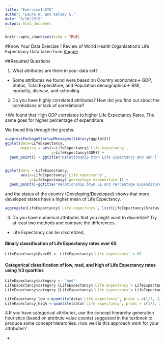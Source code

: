 ```yaml
---
title: "Exercise1-KYD"
author: "Laura W. and Kelsey G."
date: "9/16/2019"
output: html_document
---
```


```r
knitr::opts_chunk$set(echo = TRUE)
```

#Know Your Data Exercise 1
Review of World Health Organization's Life Expectancy Data taken from [Kaggle](https://www.kaggle.com/kumarajarshi/life-expectancy-who).

##Required Questions

1. What attributes are there in your data set?

+ Some attributes we found were based on Country economics-> GDP, Status, Total Expenditure, and Population demographics-> BMI, mortality, disease, and schooling.

2. Do you have highly correlated attributes? How did you find out about the correlations or lack of correlations?

+We found that High GDP correlates to higher Life Expectancy Rates. The same goes for higher percentage of expenditure. 

We found this through the graphs: 
```r
suppressPackageStartupMessages(library(ggplot2))
ggplot(data=LifeExpectancy,
       mapping = aes(x=LifeExpectancy$`Life expectancy`,
                     y=LifeExpectancy$GDP)) +
  geom_point() + ggtitle("Relationship btwn Life Expectancy and GDP")
  
```

```r
ggplot(data = LifeExpectancy,
       aes(x=LifeExpectancy$`Life expectancy`,
           y=LifeExpectancy$`percentage expenditure`)) +
  geom_point()+ggtitle("Relationship btwn LE and Percentage Expenditure") +facet_grid(.~LifeExpectancy$Status)
```

and the status of the country (Developing/Developed) shows that more developed states have a higher mean of Life Expectancy.
```r
aggregate(LifeExpectancy$`Life expectancy`, list(LifeExpectancy$Status), mean, na.rm=TRUE)

```

3. Do you have numerical attributes that you might want to discretize? Try at least two methods and compare the differences.

+ Life Expectancy can be discretized, 

#### Binary classification of Life Expectancy rates over 65
```r
LifeExpectancy$Over65 <- LifeExpectancy$`Life expectancy` > 65

```
#### Categorical classification of low, med, and high of Life Expectancy rates using 1/3 quartiles
```r
LifeExpectancy$category <- "med"
LifeExpectancy$category [LifeExpectancy$`Life expectancy`< LifeExpectancy_low] <- "Low"
LifeExpectancy$category [LifeExpectancy$`Life expectancy`< LifeExpectancy_high] <- "High"

```

```r
LifeExpectancy_low <-quantile(data$`Life expectancy`, probs = c(1/3, 2/3), na.rm = TRUE)[1]
LifeExpectancy_high <-quantile(data$`Life expectancy`, probs = c(1/3, 2/3), na.rm = TRUE)[2]
```


4.If you have categorical attributes, use the concept hierarchy generation heuristics (based on attribute value counts) suggested in the textbook to produce some concept hierarchies. How well is this approach work for your attributes?

+ 
